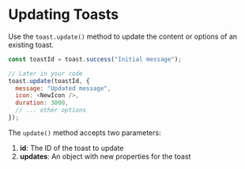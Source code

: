 # Updating Toasts

Use the `toast.update()` method to update the content or options of an existing toast.

```javascript
const toastId = toast.success("Initial message");

// Later in your code
toast.update(toastId, {
  message: "Updated message",
  icon: <NewIcon />,
  duration: 3000,
  // ... other options
});
```

The `update()` method accepts two parameters:

1. **id**: The ID of the toast to update
2. **updates**: An object with new properties for the toast